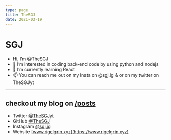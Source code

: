 ```yaml
---
type: page
title: TheSGJ
date: 2021-03-19
---
```


# SGJ

- Hi, I’m @TheSGJ
- 👀 I’m interested in coding back-end code by using python and nodejs
- 🌱 I’m currently learning React
- 📫 You can reach me out on my Insta on @sgj.ig & or on my twitter on TheSGJyt
---
## checkout my blog on [/posts](/posts)
- Twitter [@TheSGJyt](https://twitter.com/thesgjyt)
- GitHub [@TheSGJ](https://github.com/thesgj)
- Instagram [@sgj.ig](https://instagram.com/sgj.ig)
- Website [www.rigelgrin.xyz](https://www.rigelgrin.xyz)
